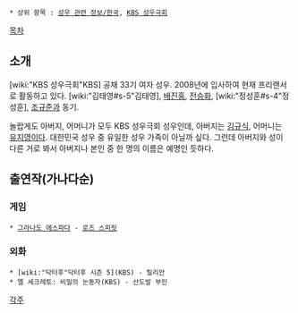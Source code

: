  * 상위 항목 : [[성우 관련 정보/한국]], [[KBS 성우극회]]

{{{#!html
<img src="http://blogpfthumb.phinf.naver.net/20140228_118/fairypitta81_13935576142303pML1_JPEG/P20140227_130204000_02C9E04C-CD75-46FC-87EE-8512D8D2951B.JPG?type=w161">
}}}

[[목차]]
== 소개 ==
[wiki:"KBS 성우극회"KBS] 공채 33기 여자 성우. 2008년에 입사하여 현재 프리랜서로 활동하고 있다. [wiki:"김태영#s-5"김태영], [[배진홍]], [[전승화]], [wiki:"정성훈#s-4"정성훈], [[조규준]]과 동기.

놀랍게도 아버지, 어머니가 모두 KBS 성우극회 성우인데, 아버지는 [[김규식]], 어머니는 [[유지영]]이다. 대한민국 성우 중 유일한 성우 가족이 아닐까 싶다. 그런데 아버지와 성이 다른 거로 봐서 아버지나 본인 중 한 명의 이름은 예명인 듯하다.

== 출연작(가나다순) ==
=== 게임 ===
 * [[그라나도 에스파다]] - [[로즈 스피릿]] 

=== 외화 ===
 * [wiki:"닥터후"닥터후 시즌 5](KBS) - 릴리안
 * 엘 세크레토: 비밀의 눈동자(KBS) - 산도발 부인

[[각주]]
